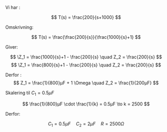 Vi har : 


$$
T(s) = \frac{200}{s+1000}
$$

Omskrivning:

$$
T(s) = \frac{\frac{200}{s}}{\frac{1000}{s}+1}
$$


Giver:

$$
\Z_1 = \frac{1000}{s}+1 - \frac{200}{s} \quad Z_2 = \frac{200}{s}
$$
$$
\Z_1 = \frac{800}{s}+1 - \frac{200}{s} \quad Z_2 = \frac{200}{s}
$$

Derfor :
$$
Z_1 = \frac{1}{800}µF + 1 \Omega \quad Z_2 = \frac{1}{200µF}
$$


Skalering til $C_1 = 0.5µF$

$$
\frac{1}{800}µF \cdot \frac{1}{k} = 0.5µF \to k = 2500
$$

Derfor: 

$$
C_1 = 0.5µF \quad C_2 = 2µF  \quad R = 2500\Omega
$$